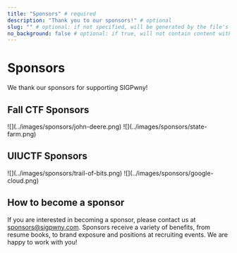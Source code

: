 ```yaml
---
title: "Sponsors" # required
description: "Thank you to our sponsors!" # optional
slug: "" # optional: if not specified, will be generated by the file's relative path
no_background: false # optional: if true, will not contain content with the rounded gray panel background
---
```




# Sponsors

We thank our sponsors for supporting SIGPwny!

## Fall CTF Sponsors

<div className="flex flex-row images-container mb-8 mt-8">
    ![](../images/sponsors/john-deere.png)
    ![](../images/sponsors/state-farm.png)
</div>

## UIUCTF Sponsors

<div className="flex flex-row images-container mb-8 mt-8">
    ![](../images/sponsors/trail-of-bits.png)
    ![](../images/sponsors/google-cloud.png)
</div>

## How to become a sponsor

If you are interested in becoming a sponsor, please contact us at [sponsors@sigpwny.com](mailto:sponsors@sigpwny.com). Sponsors receive a variety of benefits,
from resume books, to brand exposure and positions at recruiting events. We are happy to work with you!